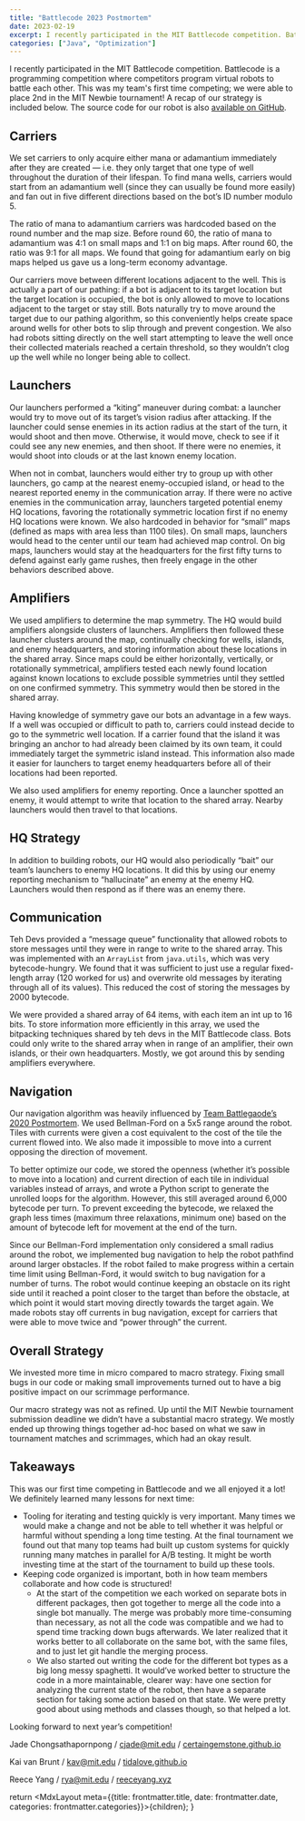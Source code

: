 ```yaml
---
title: "Battlecode 2023 Postmortem"
date: 2023-02-19
excerpt: I recently participated in the MIT Battlecode competition. Battlecode is a programming competition where competitors program virtual robots to battle each other. This was my team's first time competing; we were able to place 2nd in the MIT Newbie tournament! A recap of our strategy is included below. 
categories: ["Java", "Optimization"]
---
```


I recently participated in the MIT Battlecode competition. Battlecode is a programming competition where competitors program virtual robots to battle each other. This was my team's first time competing; we were able to place 2nd in the MIT Newbie tournament! A recap of our strategy is included below. The source code for our robot is also [available on GitHub](https://github.com/reeceyang/battlecode-2023).

## Carriers

We set carriers to only acquire either mana or adamantium immediately after they are created — i.e. they only target that one type of well throughout the duration of their lifespan. To find mana wells, carriers would start from an adamantium well (since they can usually be found more easily) and fan out in five different directions based on the bot’s ID number modulo 5. 

The ratio of mana to adamantium carriers was hardcoded based on the round number and the map size. Before round 60, the ratio of mana to adamantium was 4:1 on small maps and 1:1 on big maps. After round 60, the ratio was 9:1 for all maps. We found that going for adamantium early on big maps helped us gave us a long-term economy advantage.

Our carriers move between different locations adjacent to the well. This is actually a part of our pathing: if a bot is adjacent to its target location but the target location is occupied, the bot is only allowed to move to locations adjacent to the target or stay still. Bots naturally try to move around the target due to our pathing algorithm, so this conveniently helps create space around wells for other bots to slip through and prevent congestion. We also had robots sitting directly on the well start attempting to leave the well once their collected materials reached a certain threshold, so they wouldn’t clog up the well while no longer being able to collect.

## Launchers

Our launchers performed a “kiting” maneuver during combat: a launcher would try to move out of its target’s vision radius after attacking. If the launcher could sense enemies in its action radius at the start of the turn, it would shoot and then move. Otherwise, it would move, check to see if it could see any new enemies, and then shoot. If there were no enemies, it would shoot into clouds or at the last known enemy location.

When not in combat, launchers would either try to group up with other launchers, go camp at the nearest enemy-occupied island, or head to the nearest reported enemy in the communication array. If there were no active enemies in the communication array, launchers targeted potential enemy HQ locations, favoring the rotationally symmetric location first if no enemy HQ locations were known. We also hardcoded in behavior for “small” maps (defined as maps with area less than 1100 tiles). On small maps, launchers would head to the center until our team had achieved map control. On big maps, launchers would stay at the headquarters for the first fifty turns to defend against early game rushes, then freely engage in the other behaviors described above.

## Amplifiers

We used amplifiers to determine the map symmetry. The HQ would build amplifiers alongside clusters of launchers. Amplifiers then followed these launcher clusters around the map, continually checking for wells, islands, and enemy headquarters, and storing information about these locations in the shared array. Since maps could be either horizontally, vertically, or rotationally symmetrical, amplifiers tested each newly found location against known locations to exclude possible symmetries until they settled on one confirmed symmetry. This symmetry would then be stored in the shared array.

Having knowledge of symmetry gave our bots an advantage in a few ways. If a well was occupied or difficult to path to, carriers could instead decide to go to the symmetric well location. If a carrier found that the island it was bringing an anchor to had already been claimed by its own team, it could immediately target the symmetric island instead. This information also made it easier for launchers to target enemy headquarters before all of their locations had been reported.

We also used amplifiers for enemy reporting. Once a launcher spotted an enemy, it would attempt to write that location to the shared array. Nearby launchers would then travel to that locations.

## HQ Strategy

In addition to building robots, our HQ would also periodically “bait” our team’s launchers to enemy HQ locations. It did this by using our enemy reporting mechanism to “hallucinate” an enemy at the enemy HQ. Launchers would then respond as if there was an enemy there.

## Communication

Teh Devs provided a “message queue” functionality that allowed robots to store messages until they were in range to write to the shared array. This was implemented with an `ArrayList` from `java.utils`, which was very bytecode-hungry. We found that it was sufficient to just use a regular fixed-length array (120 worked for us) and overwrite old messages by iterating through all of its values). This reduced the cost of storing the messages by 2000 bytecode.

We were provided a shared array of 64 items, with each item an int up to 16 bits. To store information more efficiently in this array, we used the bitpacking techniques shared by teh devs in the MIT Battlecode class. Bots could only write to the shared array when in range of an amplifier, their own islands, or their own headquarters. Mostly, we got around this by sending amplifiers everywhere.

## Navigation

Our navigation algorithm was heavily influenced by [Team Battlegaode’s 2020 Postmortem](http://web.mit.edu/agrebe/www/battlecode/20/index.html#navigation). We used Bellman-Ford on a 5x5 range around the robot. Tiles with currents were given a cost equivalent to the cost of the tile the current flowed into. We also made it impossible to move into a current opposing the direction of movement. 

To better optimize our code, we stored the openness (whether it’s possible to move into a location) and current direction of each tile in individual variables instead of arrays, and wrote a Python script to generate the unrolled loops for the algorithm. However, this still averaged around 6,000 bytecode per turn. To prevent exceeding the bytecode, we relaxed the graph less times (maximum three relaxations, minimum one) based on the amount of bytecode left for movement at the end of the turn.

Since our Bellman-Ford implementation only considered a small radius around the robot, we implemented bug navigation to help the robot pathfind around larger obstacles. If the robot failed to make progress within a certain time limit using Bellman-Ford, it would switch to bug navigation for a number of turns. The robot would continue keeping an obstacle on its right side until it reached a point closer to the target than before the obstacle, at which point it would start moving directly towards the target again. We made robots stay off currents in bug navigation, except for carriers that were able to move twice and “power through” the current.

## Overall Strategy

We invested more time in micro compared to macro strategy. Fixing small bugs in our code or making small improvements turned out to have a big positive impact on our scrimmage performance.

Our macro strategy was not as refined. Up until the MIT Newbie tournament submission deadline we didn’t have a substantial macro strategy. We mostly ended up throwing things together ad-hoc based on what we saw in tournament matches and scrimmages, which had an okay result.

## Takeaways

This was our first time competing in Battlecode and we all enjoyed it a lot! We definitely learned many lessons for next time:

- Tooling for iterating and testing quickly is very important. Many times we would make a change and not be able to tell whether it was helpful or harmful without spending a long time testing. At the final tournament we found out that many top teams had built up custom systems for quickly running many matches in parallel for A/B testing. It might be worth investing time at the start of the tournament to build up these tools.
- Keeping code organized is important, both in how team members collaborate and how code is structured!
    - At the start of the competition we each worked on separate bots in different packages, then got together to merge all the code into a single bot manually. The merge was probably more time-consuming than necessary, as not all the code was compatible and we had to spend time tracking down bugs afterwards. We later realized that it works better to all collaborate on the same bot, with the same files, and to just let git handle the merging process. 
    - We also started out writing the code for the different bot types as a big long messy spaghetti. It would’ve worked better to structure the code in a more maintainable, clearer way: have one section for analyzing the current state of the robot, then have a separate section for taking some action based on that state. We were pretty good about using methods and classes though, so that helped a lot.

Looking forward to next year’s competition!

Jade Chongsathapornpong / cjade@mit.edu / [certaingemstone.github.io](http://certaingemstone.github.io/)

Kai van Brunt / kav@mit.edu / [tidalove.github.io](https://tidalove.github.io/)

Reece Yang / rya@mit.edu / [reeceyang.xyz](http://reeceyang.xyz)


  return <MdxLayout meta={{title: frontmatter.title, date: frontmatter.date, categories: frontmatter.categories}}>{children}</MdxLayout>;
}